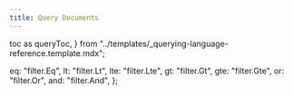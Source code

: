 ```yaml
---
title: Query Documents
---
```


  toc as queryToc,
} from "../templates/_querying-language-reference.template.mdx";

  eq: "filter.Eq",
  lt: "filter.Lt",
  lte: "filter.Lte",
  gt: "filter.Gt",
  gte: "filter.Gte",
  or: "filter.Or",
  and: "filter.And",
};

<QueryTemplate
  codeLang="go"
  filters={filterSyntax}
  createCollection={createCollectionSource}
  readOne={readOneSource}
  multipleFields={multipleFieldsSource}
  readFields={readFieldsSource}
  rangeRead={rangeReadSource}
  metadataFilter={metaFilterSource}
  logicalFilters={logicalFiltersSource}
  nestedFields={nestedFieldsSources}
  readAll={readAllSource}
  readUsingCollation={readUsingCollationSource}
/>

